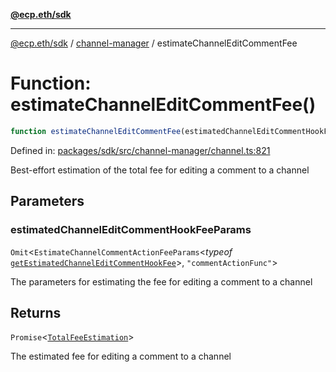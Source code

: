 [**@ecp.eth/sdk**](../../index.mdx)

***

[@ecp.eth/sdk](/sdk-reference/index.mdx) / [channel-manager](/sdk-reference/channel-manager/index.mdx) / estimateChannelEditCommentFee

# Function: estimateChannelEditCommentFee()

```ts
function estimateChannelEditCommentFee(estimatedChannelEditCommentHookFeeParams): Promise<TotalFeeEstimation>;
```

Defined in: [packages/sdk/src/channel-manager/channel.ts:821](https://github.com/ecp-eth/comments-monorepo/blob/main/packages/sdk/src/channel-manager/channel.ts#L821)

Best-effort estimation of the total fee for editing a comment to a channel

## Parameters

### estimatedChannelEditCommentHookFeeParams

`Omit`\<`EstimateChannelCommentActionFeeParams`\<*typeof* [`getEstimatedChannelEditCommentHookFee`](/sdk-reference/channel-manager/functions/getEstimatedChannelEditCommentHookFee.mdx)\>, `"commentActionFunc"`\>

The parameters for estimating the fee for editing a comment to a channel

## Returns

`Promise`\<[`TotalFeeEstimation`](/sdk-reference/channel-manager/types/type-aliases/TotalFeeEstimation.mdx)\>

The estimated fee for editing a comment to a channel
